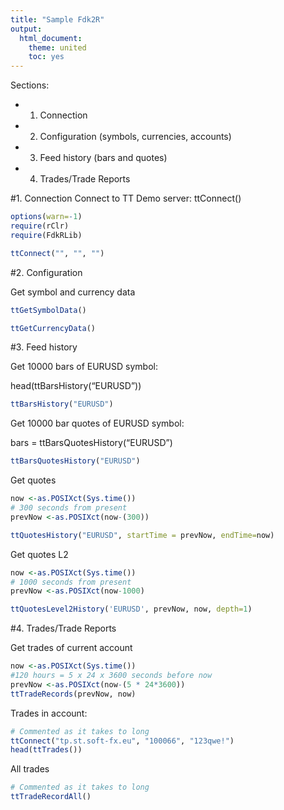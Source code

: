 ```yaml
---
title: "Sample Fdk2R"
output:
  html_document:
    theme: united
    toc: yes
---
```


Sections:

* 1. Connection

* 2. Configuration (symbols, currencies, accounts)

* 3. Feed history  (bars and quotes)

* 4. Trades/Trade Reports


#1. Connection
Connect to TT Demo server:
ttConnect()

```r
options(warn=-1)
require(rClr)
require(FdkRLib)

ttConnect("", "", "")

```

#2. Configuration

Get symbol and currency data
```r
ttGetSymbolData()

ttGetCurrencyData()
```

#3. Feed history
<p>Get 10000 bars of EURUSD symbol:</p>
head(ttBarsHistory("EURUSD"))

```r
ttBarsHistory("EURUSD")
```

<p>Get 10000 bar quotes  of EURUSD symbol: </p>
bars = ttBarsQuotesHistory("EURUSD")

```r
ttBarsQuotesHistory("EURUSD")
```


Get quotes
```r

now <-as.POSIXct(Sys.time())
# 300 seconds from present
prevNow <-as.POSIXct(now-(300))

ttQuotesHistory("EURUSD", startTime = prevNow, endTime=now)
```

Get quotes L2
```r
now <-as.POSIXct(Sys.time())
# 1000 seconds from present
prevNow <-as.POSIXct(now-1000)

ttQuotesLevel2History('EURUSD', prevNow, now, depth=1)
```

#4. Trades/Trade Reports

Get trades of current account

```r
now <-as.POSIXct(Sys.time())
#120 hours = 5 x 24 x 3600 seconds before now
prevNow <-as.POSIXct(now-(5 * 24*3600))
ttTradeRecords(prevNow, now)
```

Trades in account:
```r
# Commented as it takes to long
ttConnect("tp.st.soft-fx.eu", "100066", "123qwe!")
head(ttTrades())
```
All trades
```r
# Commented as it takes to long
ttTradeRecordAll()
```
